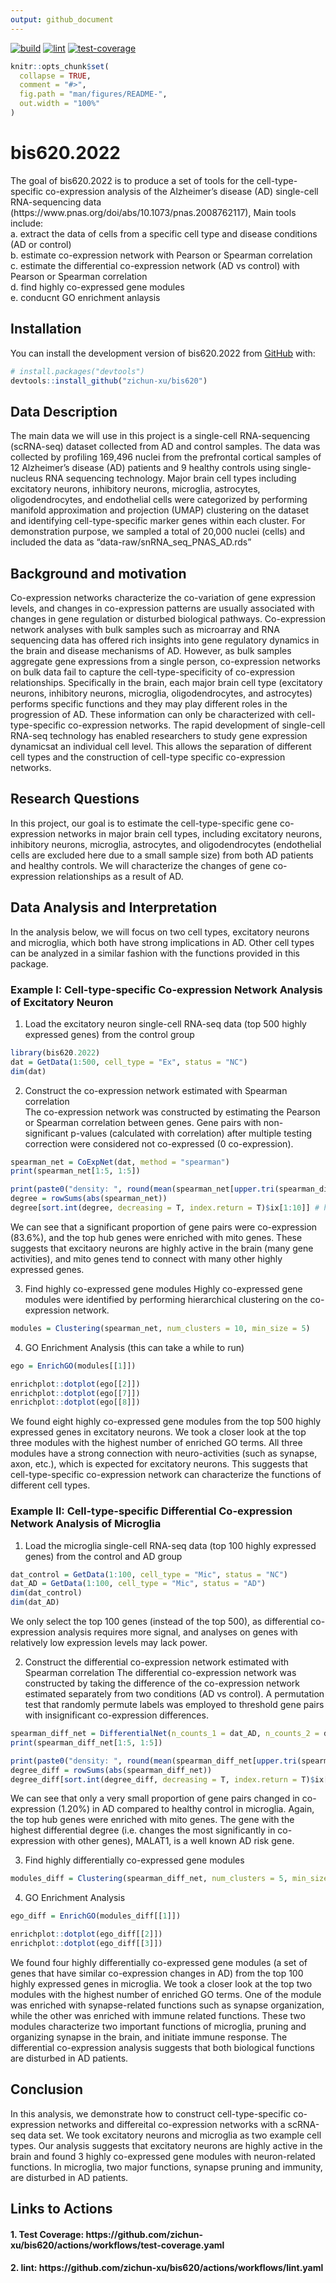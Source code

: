 ```yaml
---
output: github_document
---
```

[![build](https://github.com/zichun-xu/bis620/actions/workflows/R-CMD-check.yaml/badge.svg)](https://github.com/zichun-xu/bis620/actions/workflows/R-CMD-check.yaml)
[![lint](https://github.com/zichun-xu/bis620/actions/workflows/lint.yaml/badge.svg)](https://github.com/zichun-xu/bis620/actions/workflows/lint.yaml)
[![test-coverage](https://github.com/zichun-xu/bis620/actions/workflows/test-coverage.yaml/badge.svg)](https://github.com/zichun-xu/bis620/actions/workflows/test-coverage.yaml)

<!-- README.md is generated from README.Rmd. Please edit that file -->

```r
knitr::opts_chunk$set(
  collapse = TRUE,
  comment = "#>",
  fig.path = "man/figures/README-",
  out.width = "100%"
)
```

# bis620.2022

<!-- badges: start -->
<!-- badges: end -->

The goal of bis620.2022 is to produce a set of tools for the cell-type-specific co-expression analysis of the Alzheimer's disease (AD) single-cell RNA-sequencing data (https://www.pnas.org/doi/abs/10.1073/pnas.2008762117), Main tools include:\
a. extract the data of cells from a specific cell type and disease conditions (AD or control)\
b. estimate co-expression network with Pearson or Spearman correlation\
c. estimate the differential co-expression network (AD vs control) with Pearson or Spearman correlation\
d. find highly co-expressed gene modules\
e. conducnt GO enrichment anlaysis

## Installation

You can install the development version of bis620.2022 from [GitHub](https://github.com/) with:

``` r
# install.packages("devtools")
devtools::install_github("zichun-xu/bis620")
```

## Data Description
The main data we will use in this project is a single-cell RNA-sequencing (scRNA-seq) dataset collected from AD and control samples. The data was collected by profiling 169,496 nuclei from the prefrontal cortical samples of 12 Alzheimer's disease (AD) patients and 9 healthy controls using single-nucleus RNA sequencing technology. Major brain cell types including excitatory neurons, inhibitory neurons, microglia, astrocytes, oligodendrocytes, and endothelial cells were categorized by performing manifold approximation and projection (UMAP) clustering on the dataset and identifying cell-type-specific marker genes within each cluster. For demonstration purpose, we sampled a total of 20,000 nuclei (cells) and included the data as "data-raw/snRNA_seq_PNAS_AD.rds"

## Background and motivation
Co-expression networks characterize the co-variation of gene expression levels, and changes in co-expression patterns are usually associated with changes in gene regulation or disturbed biological pathways. Co-expression network analyses with bulk samples such as microarray and RNA sequencing data has offered rich insights into gene regulatory dynamics in the brain and disease mechanisms of AD. However, as bulk samples aggregate gene expressions from a single person, co-expression networks on bulk data fail to capture the cell-type-specificity of co-expression relationships. Specifically in the brain, each major brain cell type (excitatory neurons, inhibitory neurons, microglia, oligodendrocytes, and astrocytes) performs specific functions and they may play different roles in the progression of AD.  These information can only be characterized with cell-type-specific co-expression networks. The rapid development of single-cell RNA-seq technology has enabled researchers to study gene expression dynamicsat an individual cell level. This allows the separation of different cell types and the construction of cell-type specific co-expression networks.

## Research Questions
In this project, our goal is to estimate the cell-type-specific gene co-expression networks in major brain cell types, including  excitatory neurons, inhibitory neurons, microglia, astrocytes, and oligodendrocytes (endothelial cells are excluded here due to a small sample size) from both AD patients and healthy controls. We will characterize the changes of gene co-expression relationships as a result of AD.


## Data Analysis and Interpretation
 In the analysis below, we will focus on two cell types, excitatory neurons and microglia, which both have strong implications in AD. Other cell types can be analyzed in a similar fashion with the functions provided in this package. 
 
### Example I: Cell-type-specific Co-expression Network Analysis of Excitatory Neuron

1. Load the excitatory neuron single-cell RNA-seq data (top 500 highly expressed genes) from the control group 
```r
library(bis620.2022)
dat = GetData(1:500, cell_type = "Ex", status = "NC")
dim(dat)
```

2. Construct the co-expression network estimated with Spearman correlation\
The co-expression network was constructed by estimating the Pearson or Spearman correlation between genes. Gene pairs with non-significant p-values (calculated with correlation) after multiple testing correction were considered not co-expressed (0 co-expression). 
```r
spearman_net = CoExpNet(dat, method = "spearman")
print(spearman_net[1:5, 1:5])
```


```r
print(paste0("density: ", round(mean(spearman_net[upper.tri(spearman_diff_net)] != 0), digits = 3)))
degree = rowSums(abs(spearman_net))
degree[sort.int(degree, decreasing = T, index.return = T)$ix[1:10]] # hub genes
```
We can see that a significant proportion of gene pairs were co-expression (83.6%), and the top hub genes were enriched with mito genes. These suggests that excitaory neurons are highly active in the brain (many gene activities), and mito genes tend to connect with many other highly expressed genes. 

3. Find highly co-expressed gene modules
Highly co-expressed gene modules were identified by performing hierarchical clustering on the co-expression network. 
```r
modules = Clustering(spearman_net, num_clusters = 10, min_size = 5)
```

4. GO Enrichment Analysis (this can take a while to run)
```r
ego = EnrichGO(modules[[1]])
```

```r
enrichplot::dotplot(ego[[2]])
enrichplot::dotplot(ego[[7]])
enrichplot::dotplot(ego[[8]])
```
We found eight highly co-expressed gene modules from the top 500 highly expressed genes in excitatory neurons. We took a closer look at the top three modules with the highest number of enriched GO terms. All three modules have a strong connection with neuro-activities (such as synapse, axon, etc.), which is expected for excitatory neurons. This suggests that cell-type-specific co-expression network can characterize the functions of different cell types. 

### Example II: Cell-type-specific Differential Co-expression Network Analysis of Microglia

1. Load the microglia single-cell RNA-seq data (top 100 highly expressed genes) from the control and AD group 
```r
dat_control = GetData(1:100, cell_type = "Mic", status = "NC")
dat_AD = GetData(1:100, cell_type = "Mic", status = "AD")
dim(dat_control)
dim(dat_AD)
```
We only select the top 100 genes (instead of the top 500), as differential co-expression analysis requires more signal, and analyses on genes with relatively low expression levels may lack power. 

2. Construct the differential co-expression network estimated with Spearman correlation
The differential co-expression network was constructed by taking the difference of the co-expression network estimated separately from two conditions (AD vs control). A permutation test that randomly permute labels was employed to threshold gene pairs with insignificant co-expression differences. 
```r
spearman_diff_net = DifferentialNet(n_counts_1 = dat_AD, n_counts_2 = dat_control, method = "spearman", rep = 100, seed = 20221220)
print(spearman_diff_net[1:5, 1:5])
```

```r
print(paste0("density: ", round(mean(spearman_diff_net[upper.tri(spearman_diff_net)] != 0), digits = 3)))
degree_diff = rowSums(abs(spearman_diff_net))
degree_diff[sort.int(degree_diff, decreasing = T, index.return = T)$ix[1:10]] # hub genes
```
We can see that only a very small proportion of gene pairs changed in co-expression (1.20%) in AD compared to healthy control in microglia. Again, the top hub genes were enriched with mito genes. The gene with the highest differential degree (i.e. changes the most significantly in co-expression with other genes), MALAT1, is a well known AD risk gene. 

3. Find highly differentially co-expressed gene modules
```r
modules_diff = Clustering(spearman_diff_net, num_clusters = 5, min_size = 5)
```

4. GO Enrichment Analysis 
```r
ego_diff = EnrichGO(modules_diff[[1]])
```

```r
enrichplot::dotplot(ego_diff[[2]])
enrichplot::dotplot(ego_diff[[3]])
```
We found four highly differentially co-expressed gene modules (a set of genes that have similar co-expression changes in AD) from the top 100 highly expressed genes in microglia. We took a closer look at the top two modules with the highest number of enriched GO terms. One of the module was enriched with synapse-related functions such as synapse organization, while the other was enriched with immune related functions. These two modules characterize two important functions of microglia, pruning and organizing synapse in the brain, and initiate immune response. The differential co-expression analysis suggests that both biological functions are disturbed in AD patients.  

## Conclusion
In this analysis, we demonstrate how to construct cell-type-specific co-expression networks and differeital co-expression networks with a scRNA-seq data set. We took excitatory neurons and microglia as two example cell types. Our analysis suggests that excitatory neurons are highly active in the brain and found 3 highly co-expressed gene modules with neuron-related functions. In microglia, two major functions, synapse pruning and immunity, are disturbed in AD patients. 


## Links to Actions
#### 1. Test Coverage: https://github.com/zichun-xu/bis620/actions/workflows/test-coverage.yaml
#### 2. lint: https://github.com/zichun-xu/bis620/actions/workflows/lint.yaml

